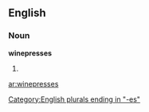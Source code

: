==English==

===Noun===
'''winepresses'''

# {{plural of|[[winepress]]}}

[[Category:English plurals ending in "-es"]]

[[ar:winepresses]]